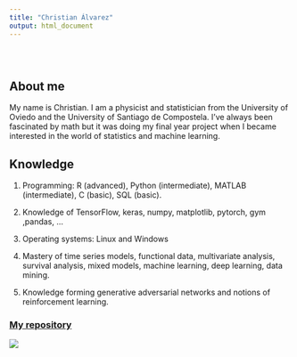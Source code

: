 ```yaml
---
title: "Christian Álvarez"
output: html_document
---
```


<style type="text/css">
.title {
  display: none;
}

#getting-started img {
  margin-right: 10px;
}

</style>

<div class="row" style="padding-top: 30px;">
<div class="col-sm-6">

# **About me**

My name is Christian. I am a physicist and statistician from the University of Oviedo and the University of Santiago de Compostela. I've always been fascinated by math but it was doing my final year project when I became interested in the world of statistics and machine learning.

## Knowledge


1. Programming: R (advanced), Python (intermediate), MATLAB (intermediate), C (basic), SQL (basic).

2. Knowledge of TensorFlow, keras, numpy, matplotlib, pytorch, gym ,pandas, ...

3. Operating systems: Linux and Windows

4. Mastery of time series models, functional data, multivariate analysis, survival analysis, mixed models, machine learning, deep learning, data mining.

5. Knowledge forming generative adversarial networks and notions of reinforcement learning.



</div>
<div class="col-sm-6">

### [My repository](https://github.com/uo225824)

<a href = "https://github.com/uo225824">
![](images/1.png)
</a>
</div>
